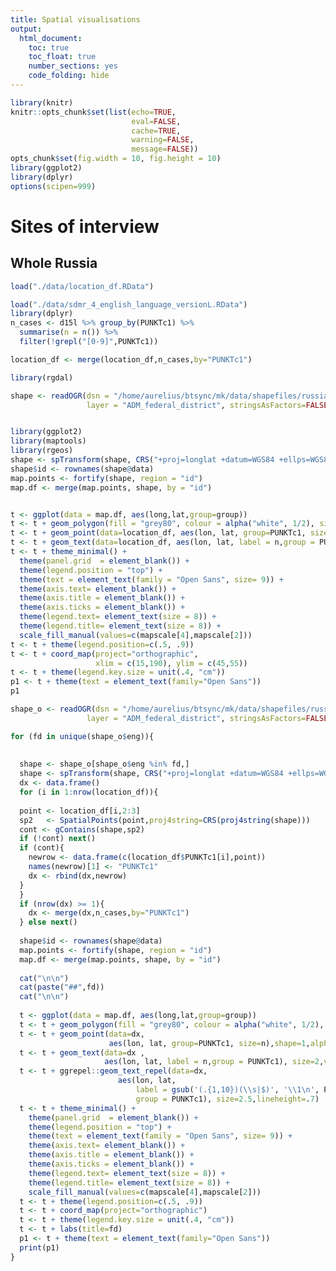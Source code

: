 ```yaml
---
title: Spatial visualisations
output: 
  html_document: 
    toc: true
    toc_float: true
    number_sections: yes
    code_folding: hide
---
```


```r
library(knitr)
knitr::opts_chunk$set(list(echo=TRUE,
                           eval=FALSE,
                           cache=TRUE,
                           warning=FALSE,
                           message=FALSE))
opts_chunk$set(fig.width = 10, fig.height = 10)
library(ggplot2)
library(dplyr)
options(scipen=999)
```

# Sites of interview

## Whole Russia

```r
load("./data/location_df.RData")

load("./data/sdmr_4_english_language_versionL.RData")
library(dplyr)
n_cases <- d15l %>% group_by(PUNKTc1) %>% 
  summarise(n = n()) %>% 
  filter(!grepl("[0-9]",PUNKTc1))

location_df <- merge(location_df,n_cases,by="PUNKTc1")

library(rgdal)

shape <- readOGR(dsn = "/home/aurelius/btsync/mk/data/shapefiles/russia/naturalearthdata/mod",
                 layer = "ADM_federal_district", stringsAsFactors=FALSE)


library(ggplot2)
library(maptools)
library(rgeos)
shape <- spTransform(shape, CRS("+proj=longlat +datum=WGS84 +ellps=WGS84 +towgs84=0,0,0"))
shape$id <- rownames(shape@data)
map.points <- fortify(shape, region = "id")
map.df <- merge(map.points, shape, by = "id")


t <- ggplot(data = map.df, aes(long,lat,group=group))
t <- t + geom_polygon(fill = "grey80", colour = alpha("white", 1/2), size = 0.2, show.legend = F)
t <- t + geom_point(data=location_df, aes(lon, lat, group=PUNKTc1, size=n),shape=1,alpha=.4) 
t <- t + geom_text(data=location_df, aes(lon, lat, label = n,group = PUNKTc1), size=2,vjust=-1)
t <- t + theme_minimal() + 
  theme(panel.grid  = element_blank()) +
  theme(legend.position = "top") + 
  theme(text = element_text(family = "Open Sans", size= 9)) +
  theme(axis.text= element_blank()) +
  theme(axis.title = element_blank()) +
  theme(axis.ticks = element_blank()) +
  theme(legend.text= element_text(size = 8)) +
  theme(legend.title= element_text(size = 8)) +
  scale_fill_manual(values=c(mapscale[4],mapscale[2]))
t <- t + theme(legend.position=c(.5, .9))
t <- t + coord_map(project="orthographic",
                   xlim = c(15,190), ylim = c(45,55))
t <- t + theme(legend.key.size = unit(.4, "cm"))
p1 <- t + theme(text = element_text(family="Open Sans"))
p1

```



```r

shape_o <- readOGR(dsn = "/home/aurelius/btsync/mk/data/shapefiles/russia/naturalearthdata/mod",
                 layer = "ADM_federal_district", stringsAsFactors=FALSE)

for (fd in unique(shape_o$eng)){
  
  
  shape <- shape_o[shape_o$eng %in% fd,]
  shape <- spTransform(shape, CRS("+proj=longlat +datum=WGS84 +ellps=WGS84 +towgs84=0,0,0"))
  dx <- data.frame()
  for (i in 1:nrow(location_df)){
    
  point <- location_df[i,2:3]
  sp2   <- SpatialPoints(point,proj4string=CRS(proj4string(shape)))
  cont <- gContains(shape,sp2)
  if (!cont) next()
  if (cont){
    newrow <- data.frame(c(location_df$PUNKTc1[i],point))
    names(newrow)[1] <- "PUNKTc1"
    dx <- rbind(dx,newrow)
  } 
  }
  if (nrow(dx) >= 1){
    dx <- merge(dx,n_cases,by="PUNKTc1")
  } else next()
  
  shape$id <- rownames(shape@data)
  map.points <- fortify(shape, region = "id")
  map.df <- merge(map.points, shape, by = "id")
  
  cat("\n\n")
  cat(paste("##",fd))
  cat("\n\n")
  
  t <- ggplot(data = map.df, aes(long,lat,group=group))
  t <- t + geom_polygon(fill = "grey80", colour = alpha("white", 1/2), size = 0.2, show.legend = F)
  t <- t + geom_point(data=dx, 
                      aes(lon, lat, group=PUNKTc1, size=n),shape=1,alpha=.4)
  t <- t + geom_text(data=dx ,
                     aes(lon, lat, label = n,group = PUNKTc1), size=2,vjust=-1)
  t <- t + ggrepel::geom_text_repel(data=dx,
                        aes(lon, lat, 
                            label = gsub('(.{1,10})(\\s|$)', '\\1\n', PUNKTc1),
                            group = PUNKTc1), size=2.5,lineheight=.7)
  t <- t + theme_minimal() + 
    theme(panel.grid  = element_blank()) +
    theme(legend.position = "top") + 
    theme(text = element_text(family = "Open Sans", size= 9)) +
    theme(axis.text= element_blank()) +
    theme(axis.title = element_blank()) +
    theme(axis.ticks = element_blank()) +
    theme(legend.text= element_text(size = 8)) +
    theme(legend.title= element_text(size = 8)) +
    scale_fill_manual(values=c(mapscale[4],mapscale[2]))
  t <- t + theme(legend.position=c(.5, .9))
  t <- t + coord_map(project="orthographic")
  t <- t + theme(legend.key.size = unit(.4, "cm"))
  t <- t + labs(title=fd)
  p1 <- t + theme(text = element_text(family="Open Sans"))
  print(p1)
}




```

